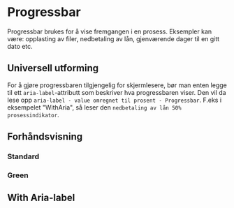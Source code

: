 
<Meta title="Komponenter/Progressbar" />

# Progressbar
Progressbar brukes for å vise fremgangen i en prosess.
Eksempler kan være: opplasting av filer, nedbetaling av lån, gjenværende dager til en gitt dato etc.

## Universell utforming
For å gjøre progressbaren tilgjengelig for skjermlesere, bør man enten legge til ett `aria-label`-attributt som beskriver hva progressbaren viser.
Den vil da lese opp `aria-label - value omregnet til prosent - Progressbar`. F.eks i eksempelet "WithAria", så leser den `nedbetaling av lån 50% prosessindikator`.


<InstallImport
    packageName="@sb1/ffe-progressbar-react"
    dependencies={dependencies}
/>


## Forhåndsvisning

### Standard

<Canvas of={ProgressBarStories.Standard} />

### Green

<Canvas of={ProgressBarStories.Green} />

## With Aria-label

<Canvas of={ProgressBarStories.WithAria} />
<Controls of={ProgressBarStories.WithAria} />
